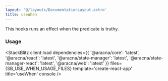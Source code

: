 ```yaml
---
layout: '@/layouts/DocumentationLayout.astro'
title: useWhen
---
```



This hooks runs an effect when the predicate is truthy.

### Usage

<StackBlitz
  client:load
  dependencies={{
    '@aracna/core': 'latest',
    '@aracna/react': 'latest',
    '@aracna/state-manager': 'latest',
    '@aracna/state-manager-react': 'latest',
    '@aracna/web': 'latest'
  }}
  files={SB_USE_WHEN_USAGE_FILES}
  template='create-react-app'
  title='useWhen'
  console
/>
